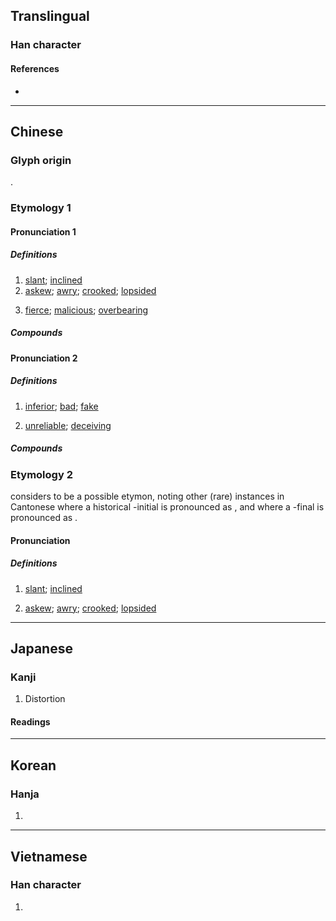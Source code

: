 {{character info/new}}
==Translingual==

===Han character===
{{Han char|rn=77|rad=止|as=05|sn=9|four=10101|canj=MFMYM|ids=⿱不正}}

====References====
* {{Han ref|kx=0576.120|dkj=16286|dj=0966.150|hdz=21441.130|uh=6B6A|ud=27498|bh=AC6E|bd=44142}}

----

==Chinese==
{{zh-forms|alt=竵}}

===Glyph origin===
{{Han etym}}
{{Han compound|不|正|ls=ic|t1=not|t2=straight; proper}}.

===Etymology 1===
{{rfe|zh}}

====Pronunciation 1====
{{zh-pron
|m=wāi
|ma=Zh-wai.ogg
|m-s=wai1
|dg=
|c=waai1
|c-t=
|g=
|h=pfs=vâi
|j=
|md=
|mn=oai
|mn-t=uai1/cua2
|mn-t_note=cua2 - semantic (訓讀)
|w=
|x=
|mc=y
|oc=y
|cat=a
}}

=====Definitions=====
{{zh-hanzi}}

# [[slant]]; [[inclined]]
# [[askew]]; [[awry]]; [[crooked]]; [[lopsided]]
# {{lb|zh|Central Plains Mandarin|Lan-Yin Mandarin|Sichuan}} [[fierce]]; [[malicious]]; [[overbearing]]

=====Compounds=====
{{zh-der|七扭八歪|喪聲歪氣|多歪多妒|側歪|一溜歪斜|七歪八扭|七歪八倒|口乖心歪|歪談亂道|歪廝纏|歪纏|病病歪歪|歪著|歪擺佈|歪打正著|歪斜|歪七扭八|皮賴歪派|歪歪扭扭|歪談亂講|禿歪剌|目瞪口歪|揣歪捏怪|東歪西倒|歪歪|歪門邪道|歪嘴喊人|歪主意|歪曲|歪話|歪風邪氣|歪風|歪詩|歪行貨|歪才|歪心邪意|歪剌骨|歪哥|東倒西歪|歪憋|歪派|晌午歪|迆邐歪斜|調歪|鼻塌嘴歪|邪門歪道|西歪東倒|上樑不正下樑歪|歪理}}

====Pronunciation 2====
{{zh-pron
|m-s=wai3
|cat=a
}}

=====Definitions=====
{{zh-hanzi}}

# {{lb|zh|Shanxi|Sichuan|dialectal Hakka}} [[inferior]]; [[bad]]; [[fake]]
# {{lb|zh|Sichuan}} [[unreliable]]; [[deceiving]]

=====Compounds=====
{{zh-der|歪歪兒貨|歪號|歪名}}

===Etymology 2===
{{zh-ref|Mai (2017)}} considers {{ltc-l|佊}} to be a possible etymon, noting other (rare) instances in Cantonese where a historical {{ltc-l|幫}}-initial is pronounced as {{IPAchar|/m/}}, and where a {{ltc-l|支}}-final is pronounced as {{IPAchar|/ɛ/}}.

====Pronunciation====
{{zh-pron
|c=me2
|dial=n
|cat=a
}}

=====Definitions=====
{{zh-hanzi}}

# {{lb|zh|Cantonese}} [[slant]]; [[inclined]]
# {{lb|zh|Cantonese}} [[askew]]; [[awry]]; [[crooked]]; [[lopsided]]

{{zh-cat|Elementary}}

----

==Japanese==

===Kanji===
{{ja-kanji|grade=|rs=止05}}

# Distortion

====Readings====
{{ja-readings
|on=わい
|kun=ゆが-む, ひず-む
}}

----

==Korean==

===Hanja===
{{ko-hanja|hangeul=[[아]], [[왜]], [[외]]|eumhun=|rv=a, wae, oe|mr=a, wae, oe|y=, oy}}

# {{rfdef|ko|sort=止05}}

----

==Vietnamese==

===Han character===
{{vi-hantu|[[quay]], [[oa]], [[oai]]|rs=止05}}

# {{rfdef|vi|sort=止05}}